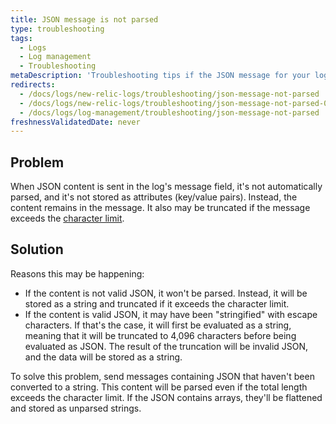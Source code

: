 ```yaml
---
title: JSON message is not parsed
type: troubleshooting
tags:
  - Logs
  - Log management
  - Troubleshooting
metaDescription: 'Troubleshooting tips if the JSON message for your log isn''t being parsed in New Relic.'
redirects:
  - /docs/logs/new-relic-logs/troubleshooting/json-message-not-parsed
  - /docs/logs/new-relic-logs/troubleshooting/json-message-not-parsed-0
  - /docs/logs/log-management/troubleshooting/json-message-not-parsed
freshnessValidatedDate: never
---
```


## Problem

When JSON content is sent in the log's message field, it's not automatically parsed, and it's not stored as attributes (key/value pairs). Instead, the content remains in the message. It also may be truncated if the message exceeds the [character limit](/docs/logs/troubleshooting/log-message-truncated/).

## Solution

Reasons this may be happening:

* If the content is not valid JSON, it won't be parsed. Instead, it will be stored as a string and truncated if it exceeds the character limit.
* If the content is valid JSON, it may have been "stringified" with escape characters. If that's the case, it will first be evaluated as a string, meaning that it will be truncated to 4,096 characters before being evaluated as JSON. The result of the truncation will be invalid JSON, and the data will be stored as a string.

To solve this problem, send messages containing JSON that haven't been converted to a string. This content will be parsed even if the total length exceeds the character limit. If the JSON contains arrays, they'll be flattened and stored as unparsed strings.
